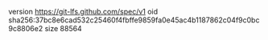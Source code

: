 version https://git-lfs.github.com/spec/v1
oid sha256:37bc8e6cad532c25460f4fbffe9859fa0e45ac4b1187862c04f9c0bc9c8806e2
size 88564
